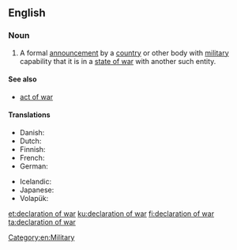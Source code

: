 ==English==

===Noun===
{{wikipedia}}
{{en-noun|head=[[declaration]] of [[war]]|declarations of war}}

# A formal [[announcement]] by a [[country]] or other body with [[military]] capability that it is in a [[state of war]] with another such entity.

====See also====
* [[act of war]]

====Translations====
{{trans-top|a formal announcement by an entity that it is in a state of war with another entity}}
* Danish: {{t|da|krigserklæring|c}}
* Dutch: {{t|nl|oorlogsverklaring|f}}
* Finnish: {{t+|fi|sodanjulistus}}
* French: {{t+|fr|déclaration de guerre|f}}
* German: {{t+|de|Kriegserklärung|f}}
{{trans-mid}}
* Icelandic: {{t|is|Stríðsyfirlýsing|f}}
* Japanese: {{t|ja|宣戦布告|tr=sensen fukoku|sc=Jpan}}
* Volapük: {{t|vo|krigisag}}
{{trans-bottom}}

[[Category:en:Military]]

[[et:declaration of war]]
[[ku:declaration of war]]
[[fi:declaration of war]]
[[ta:declaration of war]]